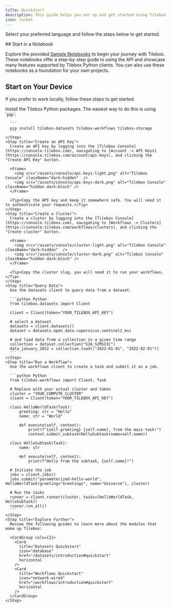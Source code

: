 ```yaml
---
title: Quickstart
description: This guide helps you set up and get started using Tilebox. It covers how to install a Tilebox client for your preferred language and how to use it to query data from a dataset and run a workflow.
icon: rocket
---
```


Select your preferred language and follow the steps below to get started.

<Tabs>
<Tab title="Python">
## Start in a Notebook

Explore the provided [Sample Notebooks](/sdks/python/sample-notebooks) to begin your journey with Tilebox. These notebooks offer a step-by-step guide to using the API and showcase many features supported by Tilebox Python clients. You can also use these notebooks as a foundation for your own projects.

## Start on Your Device

If you prefer to work locally, follow these steps to get started.

  <Steps>
    <Step title="Install Packages">
      Install the Tilebox Python packages. The easiest way to do this is using `pip`:

      ```
      pip install tilebox-datasets tilebox-workflows tilebox-storage
      ```
    </Step>
    <Step title="Create an API Key">
      Create an API key by logging into the [Tilebox Console](https://console.tilebox.com), navigating to [Account -> API Keys](https://console.tilebox.com/account/api-keys), and clicking the "Create API Key" button.

      <Frame>
        <img src="/assets/console/api-keys-light.png" alt="Tilebox Console" className="dark:hidden"  />
        <img src="/assets/console/api-keys-dark.png" alt="Tilebox Console" className="hidden dark:block" />
      </Frame>

      <Tip>Copy the API key and keep it somewhere safe. You will need it to authenticate your requests.</Tip>
    </Step>
    <Step title="Create a Cluster">
      Create a cluster by logging into the [Tilebox Console](https://console.tilebox.com), navigating to [Workflows -> Clusters](https://console.tilebox.com/workflows/clusters), and clicking the "Create cluster" button.

      <Frame>
        <img src="/assets/console/cluster-light.png" alt="Tilebox Console" className="dark:hidden"  />
        <img src="/assets/console/cluster-dark.png" alt="Tilebox Console" className="hidden dark:block" />
      </Frame>

      <Tip>Copy the cluster slug, you will need it to run your workflows.</Tip>
    </Step>
    <Step title="Query Data">
      Use the datasets client to query data from a dataset.

      ```python Python
      from tilebox.datasets import Client

      client = Client(token="YOUR_TILEBOX_API_KEY")

      # select a dataset
      datasets = client.datasets()
      dataset = datasets.open_data.copernicus.sentinel2_msi

      # and load data from a collection in a given time range
      collection = dataset.collection("S2A_S2MSI1C")
      data_january_2022 = collection.load(("2022-01-01", "2022-02-01"))
      ```
    </Step>
    <Step title="Run a Workflow">
      Use the workflows client to create a task and submit it as a job.

      ```python Python
      from tilebox.workflows import Client, Task

      # Replace with your actual cluster and token
      cluster = "YOUR_COMPUTE_CLUSTER"
      client = Client(token="YOUR_TILEBOX_API_KEY")

      class HelloWorldTask(Task):
          greeting: str = "Hello"
          name: str = "World"

          def execute(self, context):
              print(f"{self.greeting} {self.name}, from the main task!")
              context.submit_subtask(HelloSubtask(name=self.name))

      class HelloSubtask(Task):
          name: str

          def execute(self, context):
              print(f"Hello from the subtask, {self.name}!")

      # Initiate the job
      jobs = client.jobs()
      jobs.submit("parameterized-hello-world", HelloWorldTask(greeting="Greetings", name="Universe"), cluster)

      # Run the tasks
      runner = client.runner(cluster, tasks=[HelloWorldTask, HelloSubtask])
      runner.run_all()
      ```
    </Step>
    <Step title="Explore Further">
      Review the following guides to learn more about the modules that make up Tilebox:

      <CardGroup cols={2}>
        <Card
          title="Datasets Quickstart"
          icon="database"
          href="/datasets/introduction#quickstart"
          horizontal
        />
        <Card
          title="Workflows Quickstart"
          icon="network-wired"
          href="/workflows/introduction#quickstart"
          horizontal
        />
      </CardGroup>
    </Step>

  </Steps>
</Tab>
</Tabs>

